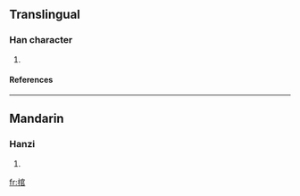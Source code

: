 ==Translingual==
===Han character===
{{Han char|rn=64|rad=手|as=08|sn=11|four=|canj=手十口口 (QJRR)}}
# {{defn|Han|sort=手08}}
====References====
{{Han ref|kx=0436.030|dkj=12226|dj=0785.160|hdz=31906.080|uh=637E|ud=25470}}
----
==Mandarin==
===Hanzi===
{{cmn-hanzi|pin=[[sào]] (sao4), [[wò]] (wo4)|wg=sao<sup>4</sup>, wo<sup>4</sup>}}
# {{defn|Mandarin}}

[[fr:捾]]